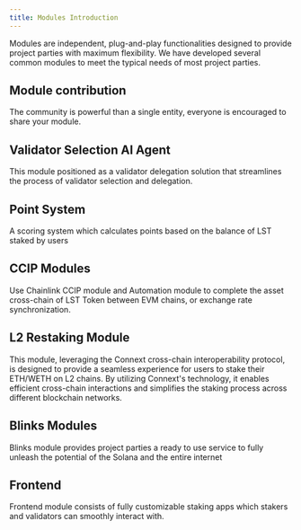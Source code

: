 ```yaml
---
title: Modules Introduction
---
```


Modules are independent, plug-and-play functionalities designed to provide project parties with maximum flexibility. We have developed several common modules to meet the typical needs of most project parties.

## Module contribution
The community is powerful than a single entity, everyone is encouraged to share your module.

## Validator Selection AI Agent
This module positioned as a validator delegation solution that streamlines the process of validator selection and delegation.

## Point System
A scoring system which calculates points based on the balance of LST staked by users

## CCIP Modules
Use Chainlink CCIP module and Automation module to complete the asset cross-chain of LST Token between EVM chains, or exchange rate synchronization.

## L2 Restaking Module
This module, leveraging the Connext cross-chain interoperability protocol, is designed to provide a seamless experience for users to stake their ETH/WETH on L2 chains. By utilizing Connext's technology, it enables efficient cross-chain interactions and simplifies the staking process across different blockchain networks.

## Blinks Modules
Blinks module provides project parties a ready to use service to fully unleash the potential of the Solana and the entire internet

## Frontend
Frontend module consists of fully customizable staking apps which stakers and validators can smoothly interact with.
